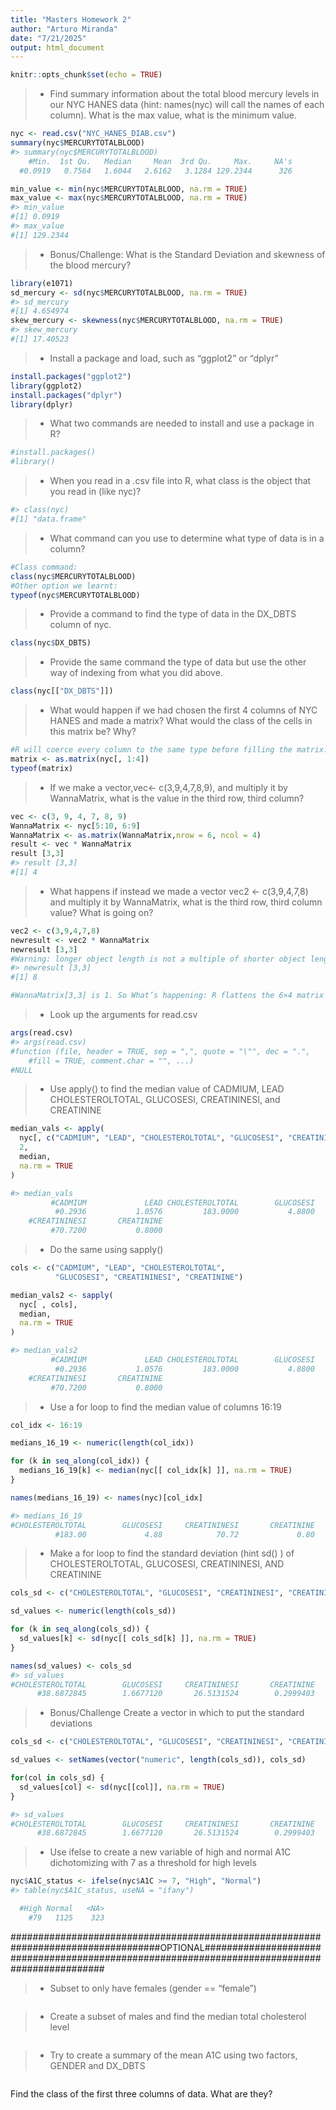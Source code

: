 ---
title: "Masters Homework 2"
author: "Arturo Miranda"
date: "7/21/2025"
output: html_document
---

```{r setup, include=FALSE}
knitr::opts_chunk$set(echo = TRUE)
```


>- Find summary information about the total blood mercury levels in our NYC HANES data (hint: names(nyc) will call the names of each column). What is the max value, what is the minimum value.  

```{r}
nyc <- read.csv("NYC_HANES_DIAB.csv")
summary(nyc$MERCURYTOTALBLOOD)
#> summary(nyc$MERCURYTOTALBLOOD)
    #Min.  1st Qu.   Median     Mean  3rd Qu.     Max.     NA's 
  #0.0919   0.7564   1.6044   2.6162   3.1284 129.2344      326 

min_value <- min(nyc$MERCURYTOTALBLOOD, na.rm = TRUE)
max_value <- max(nyc$MERCURYTOTALBLOOD, na.rm = TRUE)
#> min_value
#[1] 0.0919
#> max_value
#[1] 129.2344
```

>- Bonus/Challenge: What is the Standard Deviation and skewness of the blood mercury?

```{r}
library(e1071)
sd_mercury <- sd(nyc$MERCURYTOTALBLOOD, na.rm = TRUE)
#> sd_mercury 
#[1] 4.654974
skew_mercury <- skewness(nyc$MERCURYTOTALBLOOD, na.rm = TRUE)
#> skew_mercury 
#[1] 17.40523
```



>- Install a package and load, such as "ggplot2" or "dplyr"

```{r}
install.packages("ggplot2")
library(ggplot2)
install.packages("dplyr")
library(dplyr)
```





>- What two commands are needed to install and use a package in R?

```{r}
#install.packages()
#library()
```




>- When you read in a .csv file into R, what class is the object that you read in (like nyc)?

```{r}
#> class(nyc)
#[1] "data.frame"
```


>- What command can you use to determine what type of data is in a column?

```{r}
#Class command: 
class(nyc$MERCURYTOTALBLOOD)
#Other option we learnt:
typeof(nyc$MERCURYTOTALBLOOD)
```


>- Provide a command to find the type of data in the DX_DBTS column of nyc. 

```{r}
class(nyc$DX_DBTS)
```


>- Provide the same command the type of data but use the other way of indexing from what you did above. 

```{r}
class(nyc[["DX_DBTS"]])
```



>- What would happen if we had chosen the first 4 columns of NYC HANES and made a matrix? What would the class of the cells in this matrix be? Why?

```{r}
#R will coerce every column to the same type before filling the matrix. Because the first column is character (KEY), everything else will be turned into character strings.This is because all elements must share the same type.
matrix <- as.matrix(nyc[, 1:4])
typeof(matrix)
```


>- If we make a vector,vec<- c(3,9,4,7,8,9), and multiply it by WannaMatrix, what is the value in the third row, third column? 

```{r}
vec <- c(3, 9, 4, 7, 8, 9)
WannaMatrix <- nyc[5:10, 6:9]
WannaMatrix <- as.matrix(WannaMatrix,nrow = 6, ncol = 4)
result <- vec * WannaMatrix
result [3,3]
#> result [3,3]
#[1] 4
```



>- What happens if instead we made a vector vec2 <- c(3,9,4,7,8) and multiply it by WannaMatrix, what is the third row, third column value? What is going on? 

```{r}
vec2 <- c(3,9,4,7,8)
newresult <- vec2 * WannaMatrix
newresult [3,3]
#Warning: longer object length is not a multiple of shorter object length
#> newresult [3,3]
#[1] 8

#WannaMatrix[3,3] is 1. So What’s happening: R flattens the 6×4 matrix column‑wise (24 values) and recycles the length‑5 vector (3,9,4,7,8) to match. The linear index for (3,3) is 15, so it picks the 15th element of the recycled vector, which is the 5th element of the original vec2 (8). That 8 then multiplies the matrix’s (3,3) value (1), giving 8.
```


>- Look up the arguments for read.csv

```{r}
args(read.csv)
#> args(read.csv)
#function (file, header = TRUE, sep = ",", quote = "\"", dec = ".", 
    #fill = TRUE, comment.char = "", ...) 
#NULL
```


>- Use apply() to find the median value of CADMIUM, LEAD CHOLESTEROLTOTAL, GLUCOSESI, CREATININESI, and CREATININE

```{r}
median_vals <- apply(
  nyc[, c("CADMIUM", "LEAD", "CHOLESTEROLTOTAL", "GLUCOSESI", "CREATININESI", "CREATININE")],
  2,
  median,
  na.rm = TRUE
)

#> median_vals 
         #CADMIUM             LEAD CHOLESTEROLTOTAL        GLUCOSESI 
          #0.2936           1.0576         183.0000           4.8800 
    #CREATININESI       CREATININE 
         #70.7200           0.8000 
```


>- Do the same using sapply()

```{r}
cols <- c("CADMIUM", "LEAD", "CHOLESTEROLTOTAL", 
          "GLUCOSESI", "CREATININESI", "CREATININE")

median_vals2 <- sapply(
  nyc[ , cols],
  median,
  na.rm = TRUE
)

#> median_vals2 
         #CADMIUM             LEAD CHOLESTEROLTOTAL        GLUCOSESI 
          #0.2936           1.0576         183.0000           4.8800 
    #CREATININESI       CREATININE 
         #70.7200           0.8000 
```

>- Use a for loop to find the median value of columns 16:19

```{r}
col_idx <- 16:19

medians_16_19 <- numeric(length(col_idx))

for (k in seq_along(col_idx)) {
  medians_16_19[k] <- median(nyc[[ col_idx[k] ]], na.rm = TRUE)
}

names(medians_16_19) <- names(nyc)[col_idx]

#> medians_16_19
#CHOLESTEROLTOTAL        GLUCOSESI     CREATININESI       CREATININE 
          #183.00             4.88            70.72             0.80 


```


>- Make a for loop to find the standard deviation (hint sd() ) of CHOLESTEROLTOTAL, GLUCOSESI, CREATININESI, AND CREATININE

```{r}
cols_sd <- c("CHOLESTEROLTOTAL", "GLUCOSESI", "CREATININESI", "CREATININE")

sd_values <- numeric(length(cols_sd))

for (k in seq_along(cols_sd)) {
  sd_values[k] <- sd(nyc[[ cols_sd[k] ]], na.rm = TRUE)
}

names(sd_values) <- cols_sd
#> sd_values
#CHOLESTEROLTOTAL        GLUCOSESI     CREATININESI       CREATININE 
      #38.6872845        1.6677120       26.5131524        0.2999403 
```


>- Bonus/Challenge Create a vector in which to put the standard deviations 

```{r}
cols_sd <- c("CHOLESTEROLTOTAL", "GLUCOSESI", "CREATININESI", "CREATININE")

sd_values <- setNames(vector("numeric", length(cols_sd)), cols_sd)

for(col in cols_sd) {
  sd_values[col] <- sd(nyc[[col]], na.rm = TRUE)
}

#> sd_values
#CHOLESTEROLTOTAL        GLUCOSESI     CREATININESI       CREATININE 
      #38.6872845        1.6677120       26.5131524        0.2999403 

```


>- Use ifelse to create a new variable of high and normal A1C dichotomizing with 7 as a threshold for high levels

```{r}
nyc$A1C_status <- ifelse(nyc$A1C >= 7, "High", "Normal")
#> table(nyc$A1C_status, useNA = "ifany")

  #High Normal   <NA> 
    #79   1125    323 
```
###################################################################################OPTIONAL##############################################################################################

>- Subset to only have females (gender == "female")

```{r}

```


>- Create a subset of males and find the median total cholesterol level

```{r}

```


>- Try to create a summary of the mean A1C using two factors, GENDER and DX_DBTS

```{r}

```

Find the class of the first three columns of data. What are they?

```{r}

```

